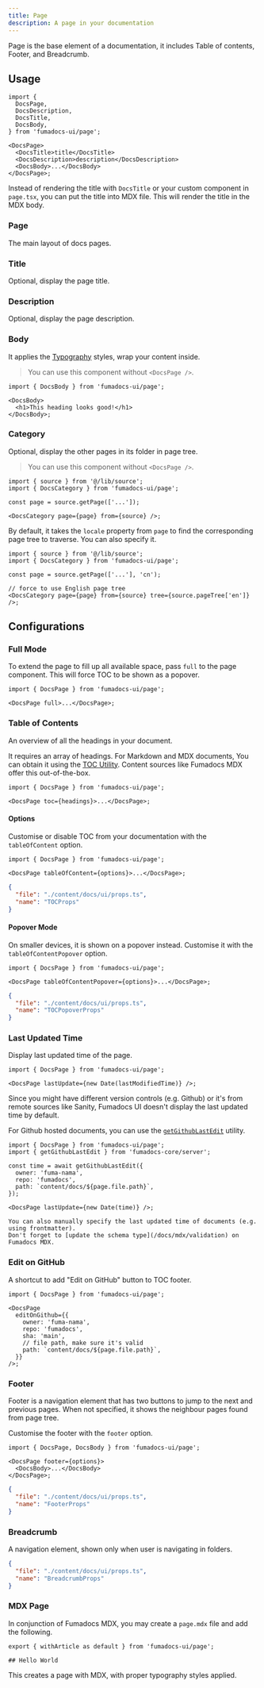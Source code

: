 ```yaml
---
title: Page
description: A page in your documentation
---
```


Page is the base element of a documentation, it includes Table of contents,
Footer, and Breadcrumb.

## Usage

```tsx
import {
  DocsPage,
  DocsDescription,
  DocsTitle,
  DocsBody,
} from 'fumadocs-ui/page';

<DocsPage>
  <DocsTitle>title</DocsTitle>
  <DocsDescription>description</DocsDescription>
  <DocsBody>...</DocsBody>
</DocsPage>;
```

<Callout type='info' title='Good to know'>

Instead of rendering the title with `DocsTitle` or your custom component in `page.tsx`, you can put the title into MDX file.
This will render the title in the MDX body.

</Callout>

### Page

The main layout of docs pages.

### Title

Optional, display the page title.

### Description

Optional, display the page description.

### Body

It applies the [Typography](/docs/ui/theme#typography) styles, wrap your content inside.

> You can use this component without `<DocsPage />`.

```tsx
import { DocsBody } from 'fumadocs-ui/page';

<DocsBody>
  <h1>This heading looks good!</h1>
</DocsBody>;
```

### Category

Optional, display the other pages in its folder in page tree.

> You can use this component without `<DocsPage />`.

```tsx title="page.tsx"
import { source } from '@/lib/source';
import { DocsCategory } from 'fumadocs-ui/page';

const page = source.getPage(['...']);

<DocsCategory page={page} from={source} />;
```

By default, it takes the `locale` property from `page` to find the corresponding page tree to traverse.
You can also specify it.

```tsx title="page.tsx (i18n enabled)"
import { source } from '@/lib/source';
import { DocsCategory } from 'fumadocs-ui/page';

const page = source.getPage(['...'], 'cn');

// force to use English page tree
<DocsCategory page={page} from={source} tree={source.pageTree['en']} />;
```

## Configurations

### Full Mode

To extend the page to fill up all available space, pass `full` to the page component.
This will force TOC to be shown as a popover.

```tsx
import { DocsPage } from 'fumadocs-ui/page';

<DocsPage full>...</DocsPage>;
```

### Table of Contents

An overview of all the headings in your document.

It requires an array of headings. For Markdown and MDX
documents, You can obtain it using the
[TOC Utility](/docs/headless/utils/get-toc). Content sources like Fumadocs MDX offer this out-of-the-box.

```tsx
import { DocsPage } from 'fumadocs-ui/page';

<DocsPage toc={headings}>...</DocsPage>;
```

#### Options

Customise or disable TOC from your documentation with the `tableOfContent` option.

```tsx
import { DocsPage } from 'fumadocs-ui/page';

<DocsPage tableOfContent={options}>...</DocsPage>;
```

```json doc-gen:typescript
{
  "file": "./content/docs/ui/props.ts",
  "name": "TOCProps"
}
```

#### Popover Mode

On smaller devices, it is shown on a popover instead.
Customise it with the `tableOfContentPopover` option.

```tsx
import { DocsPage } from 'fumadocs-ui/page';

<DocsPage tableOfContentPopover={options}>...</DocsPage>;
```

```json doc-gen:typescript
{
  "file": "./content/docs/ui/props.ts",
  "name": "TOCPopoverProps"
}
```

### Last Updated Time

Display last updated time of the page.

```tsx
import { DocsPage } from 'fumadocs-ui/page';

<DocsPage lastUpdate={new Date(lastModifiedTime)} />;
```

Since you might have different version controls (e.g. Github) or it's from
remote sources like Sanity, Fumadocs UI doesn't display the last updated time by
default.

For Github hosted documents, you can use
the [`getGithubLastEdit`](/docs/headless/utils/git-last-edit) utility.

```tsx
import { DocsPage } from 'fumadocs-ui/page';
import { getGithubLastEdit } from 'fumadocs-core/server';

const time = await getGithubLastEdit({
  owner: 'fuma-nama',
  repo: 'fumadocs',
  path: `content/docs/${page.file.path}`,
});

<DocsPage lastUpdate={new Date(time)} />;
```

<Callout type='info' title='Note'>

    You can also manually specify the last updated time of documents (e.g. using frontmatter).
    Don't forget to [update the schema type](/docs/mdx/validation) on Fumadocs MDX.

</Callout>

### Edit on GitHub

A shortcut to add "Edit on GitHub" button to TOC footer.

```tsx
import { DocsPage } from 'fumadocs-ui/page';

<DocsPage
  editOnGithub={{
    owner: 'fuma-nama',
    repo: 'fumadocs',
    sha: 'main',
    // file path, make sure it's valid
    path: `content/docs/${page.file.path}`,
  }}
/>;
```

### Footer

Footer is a navigation element that has two buttons to jump to the next and previous pages. When not specified, it shows the neighbour pages found from page tree.

Customise the footer with the `footer` option.

```tsx
import { DocsPage, DocsBody } from 'fumadocs-ui/page';

<DocsPage footer={options}>
  <DocsBody>...</DocsBody>
</DocsPage>;
```

```json doc-gen:typescript
{
  "file": "./content/docs/ui/props.ts",
  "name": "FooterProps"
}
```

### Breadcrumb

A navigation element, shown only when user is navigating in folders.

```json doc-gen:typescript
{
  "file": "./content/docs/ui/props.ts",
  "name": "BreadcrumbProps"
}
```

### MDX Page

In conjunction of Fumadocs MDX, you may create a `page.mdx` file and add the following.

```mdx
export { withArticle as default } from 'fumadocs-ui/page';

## Hello World
```

This creates a page with MDX, with proper typography styles applied.
